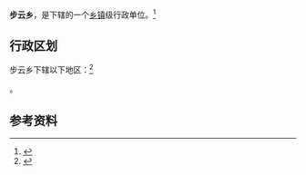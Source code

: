 {{中国乡级行政区|35/08/23/208/000}}

'''步云乡'''，是{{PRC admin/fullname|35/08/23/208/000|3}}下辖的一个[[乡镇|乡镇]]级行政单位。<ref>{{PRC admin/ref sgc|{{PRC admin/parent|35/08/23/208/000}}}}</ref>

== 行政区划 ==

步云乡下辖以下地区：<ref>{{PRC admin/ref sgc|35/08/23/208/000}}</ref>

{{PRC admin/children|35/08/23/208/000}}。

== 参考资料 ==

{{reflist}}

{{行政区划小作品}}
{{PRC admin/navcat|35/08/23/208/000}}